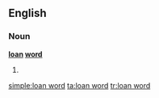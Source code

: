 ==English==

===Noun===
'''[[loan]] [[word]]'''

# {{alternative spelling of|loanword}}

[[simple:loan word]]
[[ta:loan word]]
[[tr:loan word]]